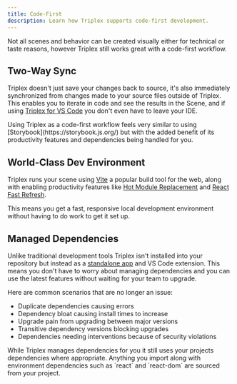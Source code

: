 ```yaml
---
title: Code-First
description: Learn how Triplex supports code-first development.
---
```


Not all scenes and behavior can be created visually either for technical or taste reasons, however Triplex still works great with a code-first workflow.

## Two-Way Sync

Triplex doesn't just save your changes back to source, it's also immediately synchronized from changes made to your source files outside of Triplex. This enables you to iterate in code and see the results in the Scene, and if using [Triplex for VS Code](/docs/get-started/vscode) you don't even have to leave your IDE.

<KnowledgeCallout>
  Using Triplex as a code-first workflow feels very similar to using
  [Storybook](https://storybook.js.org/) but with the added benefit of its
  productivity features and dependencies being handled for you.
</KnowledgeCallout>

## World-Class Dev Environment

Triplex runs your scene using [Vite](https://vite.dev/) a popular build tool for the web, along with enabling productivity features like [Hot Module Replacement](https://vitejs.dev/guide/features.html#hot-module-replacement) and [React Fast Refresh](https://reactnative.dev/docs/fast-refresh).

This means you get a fast, responsive local development environment without having to do work to get it set up.

## Managed Dependencies

Unlike traditional development tools Triplex isn't installed into your repository but instead as a [standalone app](/docs/get-started/standalone) and VS Code extension. This means you don't have to worry about managing dependencies and you can use the latest features without waiting for your team to upgrade.

Here are common scenarios that are no longer an issue:

- Duplicate dependencies causing errors
- Dependency bloat causing install times to increase
- Upgrade pain from upgrading between major versions
- Transitive dependency versions blocking upgrades
- Dependencies needing interventions because of security violations

<KnowledgeCallout>
  While Triplex manages dependencies for you it still uses your projects
  dependencies where appropriate. Anything you import along with environment
  dependencies such as `react` and `react-dom` are sourced from your project.
</KnowledgeCallout>
